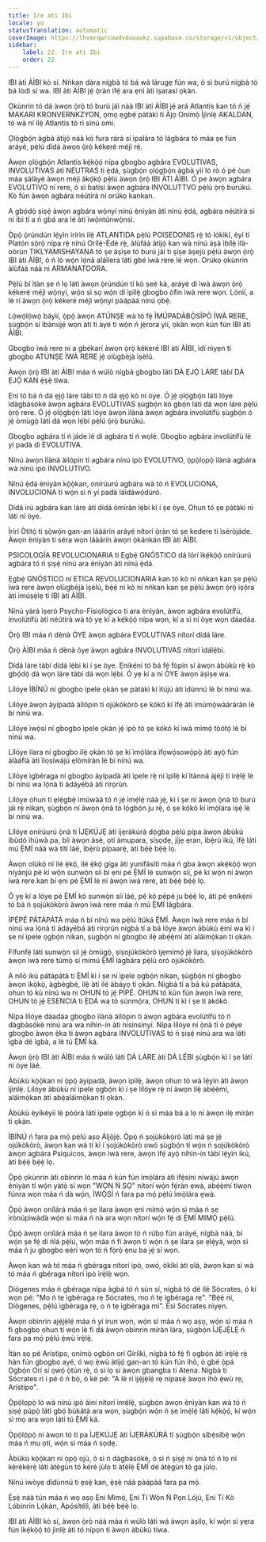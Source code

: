 ```yaml
---
title: Ire ati Ibi
locale: yo
statusTranslation: automatic
coverImage: https://lhvmrqwrcowdvduuaukz.supabase.co/storage/v1/object/public/strapi-uploads/small_cover-educacion-fundamental.webp-2d51a7828a2b1309555be27f7e2a61a0.webp
sidebar:
    label: 22. Ire ati Ibi
    order: 22
---
```

IBI àti ÀÌBI kò sí. Nǹkan dára nígbà tó bá wà lárugẹ fún wa, ó sì burú nígbà tó bá lòdì sí wa. IBI àti ÀÌBI jẹ́ ọ̀ràn ìfẹ́ ara ẹni àti ìṣarasí ọkàn.

Ọkùnrin tó dá àwọn ọ̀rọ̀ tó burú jáì náà IBI àti ÀÌBI jẹ́ ará Atlantis kan tó ń jẹ́ MAKARI KRONVERNKZYON, ọmọ ẹgbẹ́ pàtàkì ti Àjọ Onímọ̀ Ìjìnlẹ̀ AKALDAN, tó wà ní ilẹ̀ Atlantis tó rì sínú omi.

Ọlọ́gbọ́n àgbà àtijọ́ náà kò fura rárá sí ìpalára tó lágbára tó máa ṣe fún aráyé, pẹ̀lú dídá àwọn ọ̀rọ̀ kékeré méjì rẹ̀.

Àwọn ọlọ́gbọ́n Atlantis kẹ́kọ̀ọ́ nípa gbogbo agbára EVOLUTIVAS, INVOLUTIVAS àti NEUTRAS ti ẹ̀dá, ṣùgbọ́n ọlọ́gbọ́n àgbà yìí ló rò ó pé òun máa ṣàlàyé àwọn méjì àkọ́kọ́ pẹ̀lú àwọn ọ̀rọ̀ IBI ÀTI ÀÌBI. Ó pe àwọn agbára EVOLUTIVO ní rere, ó sì batisí àwọn agbára INVOLUTTVO pẹ̀lú ọ̀rọ̀ burúkú. Kò fún àwọn agbára néútírà ní orúkọ kankan.

A gbọ́dọ̀ ṣiṣẹ́ àwọn agbára wọ̀nyí nínú ènìyàn àti nínú ẹ̀dá, agbára néútírà sì ni ibi tí a ń gbá ara lé àti ìwọ̀ntúnwọ̀nsì.

Ọ̀pọ̀ ọ̀rúndún lẹ́yìn ìrírìn ilẹ̀ ATLANTIDA pẹ̀lú POISEDONIS rẹ̀ tó lókìkí, èyí tí Platón sọ̀rọ̀ nípa rẹ̀ nínú Orílẹ̀-Èdè rẹ̀, àlùfáà àtijọ́ kan wà nínú àṣà ìbílẹ̀ ìlà-oòrùn TIKLYAMISHAYANA tó ṣe àṣìṣe tó burú jáì ti ṣíṣe àṣejù pẹ̀lú àwọn ọ̀rọ̀ IBI àti ÀÌBI, ó ń lò wọ́n lọ́nà aláìlera láti gbé ìwà rere lé wọn. Orúkọ ọkùnrin àlùfáà náà ni ARMANATOORA.

Pẹ̀lú bí ìtàn ṣe ń lọ láti àwọn ọ̀rúndún tí kò ṣeé kà, aráyé di ìwà àwọn ọ̀rọ̀ kékeré méjì wọ̀nyí, wọ́n sì sọ wọ́n di ìpìlẹ̀ gbogbo òfin ìwà rere wọn. Lónìí, a lè rí àwọn ọ̀rọ̀ kékeré méjì wọ̀nyí pàápàá nínú ọbẹ̀.

Lọ́wọ́lọ́wọ́ báyìí, ọ̀pọ̀ àwọn ATÚNṢE wà tó fẹ́ ÌMÚPADÀBỌ̀SÍPÒ ÌWÀ RERE, ṣùgbọ́n sí ìbànújẹ́ wọn àti ti ayé tí wọ́n ń jẹ̀rora yìí, ọkàn wọn kún fún IBI àti ÀÌBI.

Gbogbo ìwà rere ni a gbékarí àwọn ọ̀rọ̀ kékeré IBI àti ÀÌBI, ìdí nìyẹn tí gbogbo ATÚNṢE ÌWÀ RERE jẹ́ olùgbèjà ìṣèlú.

Àwọn ọ̀rọ̀ IBI àti ÀÌBI máa ń wúlò nígbà gbogbo láti DÁ ẸJỌ́ LÁRE tàbí DÁ ẸJỌ́ KAN ẹ̀ṣẹ̀ tiwa.

Ẹni tó bá ń dá ẹjọ́ láre tàbí tó ń dá ẹjọ́ kò ní òye. Ó jẹ́ ọlọ́gbọ́n láti lóye ìdàgbàsókè àwọn agbára EVOLUTIVAS ṣùgbọ́n kò gbọ́n láti dá wọn láre pẹ̀lú ọ̀rọ̀ rere. Ó jẹ́ ọlọ́gbọ́n láti lóye àwọn ìlànà àwọn agbára involútífù ṣùgbọ́n ó jẹ́ òmùgọ̀ láti dá wọn lẹ́bi pẹ̀lú ọ̀rọ̀ burúkú.

Gbogbo agbára tí ń jáde lè di agbára tí ń wọlé. Gbogbo agbára involútífù lè yí padà di EVOLUTIVA.

Nínú àwọn ìlànà àìlópin ti agbára nínú ipò EVOLUTIVO, ọ̀pọ̀lọpọ̀ ìlànà agbára wà nínú ipò INVOLUTIVO.

Nínú ẹ̀dá ènìyàn kọ̀ọ̀kan, onírúurú agbára wà tó ń EVOLUCIONA, INVOLUCIONA tí wọ́n sì ń yí padà láìdáwọ́dúró.

Dídá irú agbára kan láre àti dídá òmíràn lẹ́bi kì í ṣe òye. Ohun tó ṣe pàtàkì ni láti ní òye.

Ìrírí Òtítọ́ ti ṣọ̀wọ́n gan-an láàárín aráyé nítorí ọ̀ràn tó ṣe kedere ti ìséròjáde. Àwọn ènìyàn ti séra wọn láàárín àwọn ọ̀kánkán IBI àti ÀÌBI.

PSICOLOGÍA REVOLUCIONARIA ti Ẹgbẹ́ GNÓSTICO dá lórí ìkẹ́kọ̀ọ́ onírúurú agbára tó ń ṣiṣẹ́ nínú ara ènìyàn àti nínú ẹ̀dá.

Ẹgbẹ́ GNÓSTICO ní ETICA REVOLUCIONARIA kan tó kò ní nǹkan kan ṣe pẹ̀lú ìwà rere àwọn olùgbèjà ìṣèlú, bẹ́ẹ̀ ni kò ní nǹkan kan ṣe pẹ̀lú àwọn ọ̀rọ̀ ìṣọ́ra àti ìmúṣẹ́lẹ ti IBI àti ÀÌBI.

Nínú yàrá ìṣerò Psycho-Fisiológico ti ara ènìyàn, àwọn agbára evolútífù, involútífù àti néútírà wà tó yẹ kí a kẹ́kọ̀ọ́ nípa wọn, kí a sì ní òye wọn dáadáa.

Ọ̀rọ̀ IBI máa ń dènà ÒYE àwọn agbára EVOLUTIVAS nítorí dídá láre.

Ọ̀rọ̀ ÀÌBI máa ń dènà òye àwọn agbára INVOLUTIVAS nítorí ìdálẹ́bi.

Dídá láre tàbí dídá lẹ́bi kì í ṣe òye. Ẹnikẹ́ni tó bá fẹ́ fòpin sí àwọn àbùkù rẹ̀ kò gbọ́dọ̀ dá wọn láre tàbí dá wọn lẹ́bi. Ó yẹ kí a ní ÒYE àwọn àṣìṣe wa.

Lílóye ÌBÍNÚ ní gbogbo ìpele ọkàn ṣe pàtàkì kí ìtújú àti ìdùnnú lè bí nínú wa.

Lílóye àwọn àyípadà àìlópin ti ojúkòkòrò ṣe kókó kí ìfẹ́ àti ìmúmọ̀wàáráràn lè bí nínú wa.

Lílóye ìwọ̀sí ní gbogbo ìpele ọkàn jẹ́ ipò tó ṣe kókó kí ìwà mímọ́ tòótọ́ lè bí nínú wa.

Lílóye ìlara ní gbogbo ilẹ̀ ọkàn tó ṣe kí ìmọ̀lára ìfọwọ́sowọ́pọ̀ àti ayọ̀ fún àlàáfíà àti ìlọsíwájú ẹlòmíràn lè bí nínú wa.

Lílóye ìgbéraga ní gbogbo àyípadà àti ìpele rẹ̀ ni ìpìlẹ̀ kí ìtànná àjèjì ti ìrẹ̀lẹ̀ lè bí nínú wa lọ́nà ti àdáyébá àti rírọrùn.

Lílóye ohun tí ẹlẹ́gbẹ́ ìmúwàá tó ń jẹ́ ìmẹ́lẹ́ náà jẹ́, kì í ṣe ní àwọn ọ̀nà tó burú jáì rẹ̀ nìkan, ṣùgbọ́n ní àwọn ọ̀nà tó lọ́gbọ́n ju rẹ̀, ó ṣe kókó kí ìmọ̀lára iṣẹ́ lè bí nínú wa.

Lílóye onírúurú ọ̀nà ti ÌJẸKÚJẸ àti ìjẹràkúrà dọ́gba pẹ̀lú pípa àwọn àbùkù ibùdó ìhùwà pa, bíi àwọn àsè, ọtí àmupara, sísọdẹ, jíjẹ ẹran, ìbẹ̀rù ikú, ìfẹ́ láti mú Ẹ̀MÍ náà wà títí láé, ìbẹ̀rù pípaarẹ́, àti bẹ́ẹ̀ bẹ́ẹ̀ lọ.

Àwọn olùkọ́ ní ilé ẹ̀kọ́, ilé ẹ̀kọ́ gíga àti yunifásítì máa ń gba àwọn akẹ́kọ̀ọ́ wọn níyànjú pé kí wọ́n sunwọ̀n síi bí ẹni pé Ẹ̀MÍ lè sunwọ̀n síi, pé kí wọ́n ní àwọn ìwà rere kan bí ẹni pé Ẹ̀MÍ lè ní àwọn ìwà rere, àti bẹ́ẹ̀ bẹ́ẹ̀ lọ.

Ó yẹ kí a lóye pé Ẹ̀MÍ kò sunwọ̀n síi láé, pé kò pépé ju bẹ́ẹ̀ lọ, àti pé ẹnikẹ́ni tó bá ń ṣojúkòkòrò àwọn ìwà rere máa ń mú Ẹ̀MÍ lágbára.

ÌPÉPÉ PÁTÁPÁTÁ máa ń bí nínú wa pẹ̀lú ìtúká Ẹ̀MÍ. Àwọn ìwà rere máa ń bí nínú wa lọ́nà ti àdáyébá àti rírọrùn nígbà tí a bá lóye àwọn àbùkù ẹ̀mí wa kì í ṣe ní ìpele ọgbọ́n nìkan, ṣùgbọ́n ní gbogbo ilẹ̀ abẹ́ẹ̀mí àti aláìmọ̀kan ti ọkàn.

Fífunfẹ́ láti sunwọ̀n síi jẹ́ òmùgọ̀, ṣíṣojúkòkòrò ìjẹmímọ́ jẹ́ ìlara, ṣíṣojúkòkòrò àwọn ìwà rere túmọ̀ sí mímú Ẹ̀MÍ lágbára pẹ̀lú oró ojúkòkòrò.

A nílò ikú pátápátá ti Ẹ̀MÍ kì í ṣe ní ìpele ọgbọ́n nìkan, ṣùgbọ́n ní gbogbo àwọn ìkọ̀kọ̀, àgbègbè, ilẹ̀ àti ilé àbáyọ ti ọkàn. Nígbà tí a bá kú pátápátá, ohun tó kù nínú wa ni OHUN tó jẹ́ PÍPÉ. OHUN tó kún fún àwọn ìwà rere, OHUN tó jẹ́ ESENCIA ti Ẹ̀DÁ wa tó súnmọ́ra, OHUN tí kì í ṣe ti àkókò.

Nípa lílóye dáadáa gbogbo ìlànà àìlópin ti àwọn agbára evolútífù tó ń dàgbàsókè nínú ara wa níhìn-ín àti nísinsìnyí. Nípa lílóye ní ọ̀nà tí ó péye gbogbo àwọn ẹ̀ka ti àwọn agbára INVOLUTIVAS tó ń ṣiṣẹ́ nínú ara wa láti ìgbà dé ìgbà, a lè tú Ẹ̀MÍ ká.

Àwọn ọ̀rọ̀ IBI àti ÀÌBI máa ń wúlò láti DÁ LÁRE àti DÁ LẸ́BI ṣùgbọ́n kì í ṣe láti ní òye láé.

Àbùkù kọ̀ọ̀kan ní ọ̀pọ̀ àyípadà, àwọn ìpìlẹ̀, àwọn ohun tó wà lẹ́yìn àti àwọn ìjìnlẹ̀. Lílóye àbùkù ní ìpele ọgbọ́n kì í ṣe lílóye rẹ̀ ní àwọn ilẹ̀ abẹ́ẹ̀mí, aláìmọ̀kan àti abẹ́aláìmọ̀kan ti ọkàn.

Àbùkù èyíkéyìí lè pòórá láti ìpele ọgbọ́n kí ó sì máa bá a lọ ní àwọn ilẹ̀ míràn ti ọkàn.

ÌBÍNÚ ń fara pa mọ́ pẹ̀lú aṣọ Áljọ̀jẹ̀. Ọ̀pọ̀ ń ṣojúkòkòrò láti má ṣe jẹ́ ojúkòkòrò, àwọn kan wà tí kì í ṣojúkòkòrò owó ṣùgbọ́n tí wọ́n ń ṣojúkòkòrò àwọn agbára Psíquicos, àwọn ìwà rere, àwọn ìfẹ́ ayọ̀ níhìn-ín tàbí lẹ́yìn ikú, àti bẹ́ẹ̀ bẹ́ẹ̀ lọ.

Ọ̀pọ̀ ọkùnrin àti obìnrin ló máa ń kún fún ìmọ̀lára àti ìfẹ́síni níwájú àwọn ènìyàn tí wọ́n yàtọ̀ sí wọn "WỌN Ń SỌ" nítorí wọ́n fẹ́ràn ẹwà, abẹ́ẹ̀mí tiwọn fúnra wọn máa ń dà wọ́n, ÌWỌ̀SÍ ń fara pa mọ́ pẹ̀lú ìmọ̀lára ẹwà.

Ọ̀pọ̀ àwọn onílárá máa ń ṣe ìlara àwọn ẹni mímọ́ wọ́n sì máa ń ṣe ìrònúpìwàdà wọ́n sì máa ń nà ara wọn nítorí wọ́n fẹ́ di Ẹ̀MÍ MIMỌ́ pẹ̀lú.

Ọ̀pọ̀ àwọn onílárá máa ń ṣe ìlara àwọn tó ń rúbọ fún aráyé, nígbà náà, bí wọ́n ṣe fẹ́ di ńlá pẹ̀lú, wọ́n máa ń fi àwọn tí wọ́n ń ṣe ìlara ṣe ẹlẹ́yà, wọ́n sì máa ń ju gbogbo eérí wọn tó ń fọ̀rọ̀ ẹnu ba jẹ́ sí wọn.

Àwọn kan wà tó máa ń gbéraga nítorí ipò, owó, òkìkí àti ọlá, àwọn kan sì wà tó máa ń gbéraga nítorí ipò ìrẹ̀lẹ̀ wọn.

Diógenes máa ń gbéraga nípa àgbá tó ń sùn sí, nígbà tó dé ilé Sócrates, ó kí wọn pé: "Mo ń tẹ ìgbéraga rẹ Sócrates, mo ń tẹ ìgbéraga rẹ". "Bẹ́ẹ̀ ni, Diógenes, pẹ̀lú ìgbéraga rẹ, o ń tẹ ìgbéraga mi". Èsì Sócrates nìyẹn.

Àwọn obìnrin ajẹ́jẹ̀lẹ́ máa ń yí irun wọn, wọ́n sì máa ń wọ aṣọ, wọ́n sì máa ń fi gbogbo ohun tí wọ́n lè fi dá àwọn obìnrin míràn lára, ṣùgbọ́n ÌJẸ́JẸ̀LẸ́ ń fara pa mọ́ pẹ̀lú ẹ̀wù ìrẹ̀lẹ̀.

Ìtàn sọ pé Arístipo, onímọ̀ ọgbọ́n orí Gíríìkì, nígbà tó fẹ́ fi ọgbọ́n àti ìrẹ̀lẹ̀ rẹ̀ hàn fún gbogbo ayé, ó wọ ẹ̀wù àtijọ́ gan-an tó kún fún ihò, ó gbé ọ̀pá Ọgbọ́n Orí sí ọwọ́ ọ̀tún rẹ̀, ó sì lọ sí àwọn gbangba ti Atena. Nígbà tí Sócrates rí i pé ó ń bọ̀, ó ké pé: "A lè rí ìjẹ́jẹ̀lẹ́ rẹ nípasẹ̀ àwọn ihò ẹ̀wù rẹ, Arístipo".

Ọ̀pọ̀lọpọ̀ ló wà nínú ipò àìní nítorí ìmẹ́lẹ́, ṣùgbọ́n àwọn ènìyàn kan wà tó ń ṣiṣẹ́ púpọ̀ láti gbọ́ bùkátà ara wọn, ṣùgbọ́n wọ́n ń ṣe ìmẹ́lẹ́ láti kẹ́kọ̀ọ́, kí wọ́n sì mọ ara wọn láti tú Ẹ̀MÍ ká.

Ọ̀pọ̀lọ́pọ̀ ni àwọn tó ti pa ÌJẸKÚJẸ àti ÌJẸRÀKÚRÀ tì ṣùgbọ́n síbẹ̀síbẹ̀ wọ́n máa ń mu ọtí, wọ́n sì máa ń sọdẹ.

Àbùkù kọ̀ọ̀kan ní ọ̀pọ̀ ojú, ó sì ń dàgbàsókè, ó sì ń ṣiṣẹ́ ní ọ̀nà tó ń lọ ní kẹ̀rẹ̀kẹ̀rẹ̀ láti àtẹ̀gùn tó kéré jùlọ ti àtẹ́lẹ̀ Ẹ̀MÍ dé àtẹ̀gùn tó ga jùlọ.

Nínú ìwòye dídùnnú ti ẹsẹ̀ kan, ẹ̀ṣẹ̀ náà pàápàá fara pa mọ́.

Ẹ̀ṣẹ̀ náà tún máa ń wọ aṣọ Ẹni Mímọ́, Ẹni Tí Wọ́n Ń Pọn Lójú, Ẹni Tí Kò Lóbinrin Lọ́kàn, Àpọ́sítélì, àti bẹ́ẹ̀ bẹ́ẹ̀ lọ.

IBI àti ÀÌBI kò sí, àwọn ọ̀rọ̀ náà máa ń wúlò láti wá àwọn àṣìlọ, kí wọ́n sì yẹra fún ìkẹ́kọ̀ọ́ tó jinlẹ̀ àti tó nípọn ti àwọn àbùkù tiwa.

